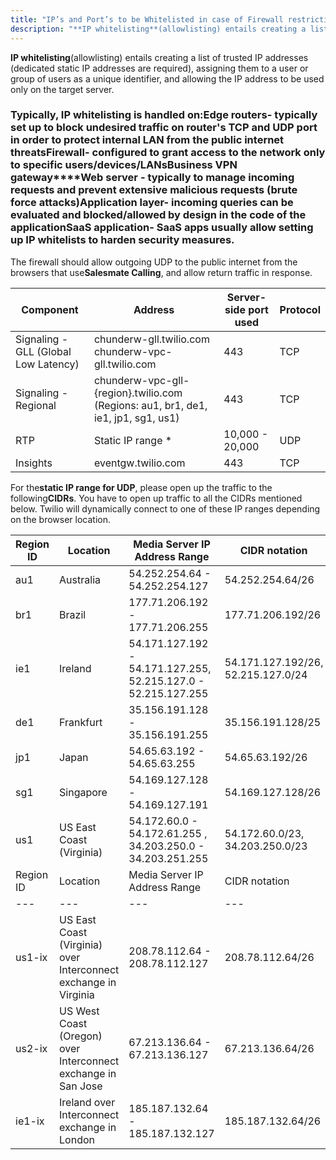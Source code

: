 ```yaml
---
title: "IP’s and Port’s to be Whitelisted in case of Firewall restrictions"
description: "**IP whitelisting**(allowlisting) entails creating a list of trusted IP addresses (dedicated static IP addresses are required), assigning them to a us..."
---
```


**IP whitelisting**(allowlisting) entails creating a list of trusted IP addresses (dedicated static IP addresses are required), assigning them to a user or group of users as a unique identifier, and allowing the IP address to be used only on the target server.

### Typically, IP whitelisting is handled on:**Edge routers**- typically set up to block undesired traffic on router's TCP and UDP port in order to protect internal LAN from the public internet threats**Firewall**- configured to grant access to the network only to specific users/devices/LANs**Business VPN gateway****Web serve**r - typically to manage incoming requests and prevent extensive malicious requests (brute force attacks)**Application layer**- incoming queries can be evaluated and blocked/allowed by design in the code of the application**SaaS application**- SaaS apps usually allow setting up IP whitelists to harden security measures.

The firewall should allow outgoing UDP to the public internet from the browsers that use**Salesmate Calling**, and allow return traffic in response.

| Component | Address | Server-side port used | Protocol |
| --- | --- | --- | --- |
| Signaling - GLL (Global Low Latency) | chunderw-gll.twilio.com chunderw-vpc-gll.twilio.com | 443 | TCP |
| Signaling - Regional | chunderw-vpc-gll-{region}.twilio.com (Regions: au1, br1, de1, ie1, jp1, sg1, us1) | 443 | TCP |
| RTP | Static IP range * | 10,000 - 20,000 | UDP |
| Insights | eventgw.twilio.com | 443 | TCP |

For the**static IP range for UDP**, please open up the traffic to the following**CIDRs**. You have to open up traffic to all the CIDRs mentioned below. Twilio will dynamically connect to one of these IP ranges depending on the browser location.

| Region ID | Location | Media Server IP Address Range | CIDR notation |
| --- | --- | --- | --- |
| au1 | Australia | 54.252.254.64 - 54.252.254.127 | 54.252.254.64/26 |
| br1 | Brazil | 177.71.206.192 - 177.71.206.255 | 177.71.206.192/26 |
| ie1 | Ireland | 54.171.127.192 - 54.171.127.255, 52.215.127.0 - 52.215.127.255 | 54.171.127.192/26, 52.215.127.0/24 |
| de1 | Frankfurt | 35.156.191.128 - 35.156.191.255 | 35.156.191.128/25 |
| jp1 | Japan | 54.65.63.192 - 54.65.63.255 | 54.65.63.192/26 |
| sg1 | Singapore | 54.169.127.128 - 54.169.127.191 | 54.169.127.128/26 |
| us1 | US East Coast (Virginia) | 54.172.60.0 - 54.172.61.255 , 34.203.250.0 - 34.203.251.255 | 54.172.60.0/23, 34.203.250.0/23 |
| Region ID | Location | Media Server IP Address Range | CIDR notation | Port Range |
| --- | --- | --- | --- | --- |
| us1-ix | US East Coast (Virginia) over Interconnect exchange in Virginia | 208.78.112.64 - 208.78.112.127 | 208.78.112.64/26 | 443 (Signaling), 10,000 - 20,000 (Media) |
| us2-ix | US West Coast (Oregon) over Interconnect exchange in San Jose | 67.213.136.64 - 67.213.136.127 | 67.213.136.64/26 | 443 (Signaling), 10,000 - 20,000 (Media) |
| ie1-ix | Ireland over Interconnect exchange in London | 185.187.132.64 - 185.187.132.127 | 185.187.132.64/26 | 443 (Signaling), 10,000 - 20,000 (Media) |
